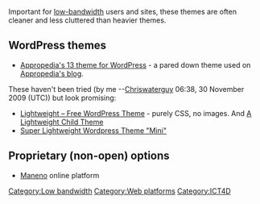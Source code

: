 Important for [[low-bandwidth]] users and sites, these themes are often cleaner and less cluttered than heavier themes.

== WordPress themes ==

* [[Appropedia's 13 theme for WordPress]] - a pared down theme used on [[blogs:|Appropedia's blog]]. 

These haven't been tried (by me --[[User:Chriswaterguy|Chriswaterguy]] 06:38, 30 November 2009 (UTC)) but look promising:
* [http://www.themelab.com/2008/05/29/lightweight-free-wordpress-theme/ Lightweight – Free WordPress Theme] - purely CSS, no images. And [http://www.themelab.com/2009/08/18/lighter-a-lightweight-child-theme/ A Lightweight Child Theme]
* [http://weblogtoolscollection.com/news/topic/super-lightweight-wordpress-theme-mini Super Lightweight Wordpress Theme "Mini"]

== Proprietary (non-open) options ==

* [http://www.maneno.org/ Maneno] online platform

[[Category:Low bandwidth]]
[[Category:Web platforms]]
[[Category:ICT4D]]